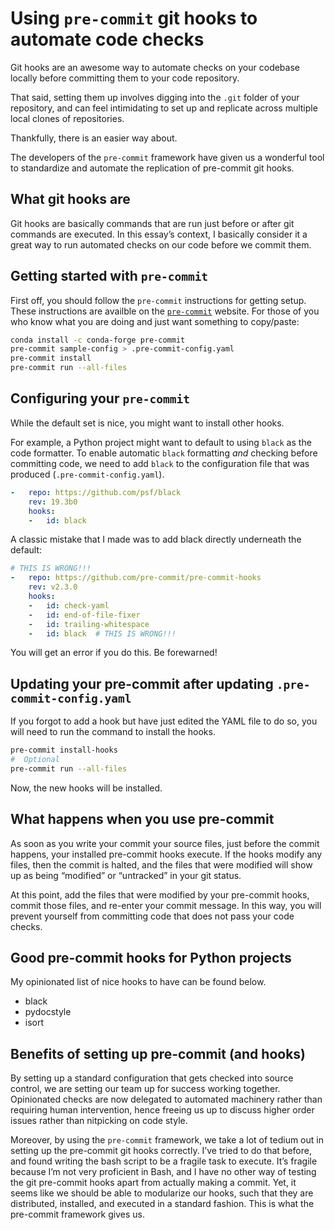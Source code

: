 # Using `pre-commit` git hooks to automate code checks

Git hooks are an awesome way
to automate checks on your codebase locally
before committing them to your code repository.

That said, setting them up
involves digging into the `.git` folder of your repository,
and can feel intimidating to set up and replicate
across multiple local clones of repositories.

Thankfully, there is an easier way about.

The developers of the `pre-commit` framework have given us a wonderful tool
to standardize and automate the replication of pre-commit git hooks.

## What git hooks are

Git hooks are basically commands that are run just before or after
git commands are executed.
In this essay's context, I basically consider it
a great way to run automated checks on our code before we commit them.

## Getting started with `pre-commit`

First off, you should follow the `pre-commit` instructions for getting setup.
These instructions are availble
on the [`pre-commit`](https://pre-commit.com/) website.
For those of you who know what you are doing
and just want something to copy/paste:

```bash
conda install -c conda-forge pre-commit
pre-commit sample-config > .pre-commit-config.yaml
pre-commit install
pre-commit run --all-files
```

## Configuring your `pre-commit`

While the default set is nice, you might want to install other hooks.

For example, a Python project
might want to default to using `black` as the code formatter.
To enable automatic `black` formatting _and_ checking before committing code,
we need to add `black` to the configuration file that was produced
(`.pre-commit-config.yaml`).

```yaml
-   repo: https://github.com/psf/black
    rev: 19.3b0
    hooks:
    -   id: black
```

A classic mistake that I made was to add black directly underneath the default:

```yaml
# THIS IS WRONG!!!
-   repo: https://github.com/pre-commit/pre-commit-hooks
    rev: v2.3.0
    hooks:
    -   id: check-yaml
    -   id: end-of-file-fixer
    -   id: trailing-whitespace
    -   id: black  # THIS IS WRONG!!!
```

You will get an error if you do this. Be forewarned!

## Updating your pre-commit after updating `.pre-commit-config.yaml`

If you forgot to add a hook but have just edited the YAML file to do so,
you will need to run the command to install the hooks.

```bash
pre-commit install-hooks
#  Optional
pre-commit run --all-files
```

Now, the new hooks will be installed.

## What happens when you use pre-commit

As soon as you write your commit your source files,
just before the commit happens,
your installed pre-commit hooks execute.
If the hooks modify any files,
then the commit is halted,
and the files that were modified will show up as being "modified"
or "untracked"
in your git status.

At this point, add the files that were modified by your pre-commit hooks,
commit those files,
and re-enter your commit message.
In this way, you will prevent yourself from committing code
that does not pass your code checks.

## Good pre-commit hooks for Python projects

My opinionated list of nice hooks to have can be found below.

- black
- pydocstyle
- isort

## Benefits of setting up pre-commit (and hooks)

By setting up a standard configuration that gets checked into source control,
we are setting our team up for success working together.
Opinionated checks are now delegated to automated machinery
rather than requiring human intervention,
hence freeing us up to discuss higher order issues
rather than nitpicking on code style.

Moreover, by using the `pre-commit` framework, we take a lot of tedium out
in setting up the pre-commit git hooks correctly.
I've tried to do that before, and found writing the bash script to be
a fragile task to execute.
It's fragile because I'm not very proficient in Bash,
and I have no other way of testing the git pre-commit hooks
apart from actually making a commit.
Yet, it seems like we should be able to modularize our hooks,
such that they are distributed, installed, and executed in a standard fashion.
This is what the pre-commit framework gives us.
